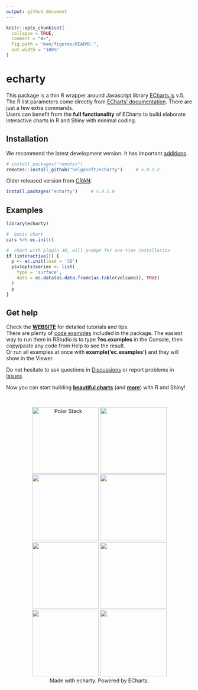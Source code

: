 ```yaml
---
output: github_document
---
```


<!-- README.md is generated from README.Rmd. Please edit that file -->

```r
knitr::opts_chunk$set(
  collapse = TRUE,
  comment = "#>",
  fig.path = "man/figures/README-",
  out.width = "100%"
)
```

# echarty

<!-- badges: start -->

<!-- badges: end -->

This package is a thin R wrapper around Javascript library [ECharts.js](https://echarts.apache.org/en/index.html) v.5. The R list parameters come directly from [ECharts' documentation](https://echarts.apache.org/en/option.html). There are just a few extra commands.  
Users can benefit from the **full functionality** of ECharts to build elaborate interactive charts in R and Shiny with minimal coding.

## Installation

We recommend the latest development version. It has important [additions](NEWS.md).

```r
# install.packages("remotes")
remotes::install_github("helgasoft/echarty")     # v.0.1.2
```
Older released version from [CRAN](https://CRAN.R-project.org):
```r
install.packages("echarty")     # v.0.1.0
```


## Examples

```r
library(echarty)

#  basic chart
cars %>% ec.init()

#  chart with plugin 3D, will prompt for one-time installation
if (interactive()) {
  p <- ec.init(load = '3D')
  p$x$opts$series <- list(
    type = 'surface',
    data = ec.data(as.data.frame(as.table(volcano)), TRUE)
  )
  p
}
```

## Get help

Check the [**WEBSITE**](https://helgasoft.github.io/echarty) for detailed tutorials and tips.  
There are plenty of [code examples](https://github.com/helgasoft/echarty/blob/main/R/examples.R) included in the package. 
The easiest way to run them in RStudio is to type **?ec.examples** in the Console, then copy/paste any code from Help to see the result.  
Or run all examples at once with **example('ec.examples')** and they will show in the Viewer.  

Do not hesitate to ask questions in [Discussions](https://github.com/helgasoft/echarty/discussions) or report problems in [Issues](https://github.com/helgasoft/echarty/issues). 

Now you can start building [**beautiful charts**](https://echarts.apache.org/examples/en/index.html) (and [**more**](https://www.makeapie.com)) with R and Shiny!

 <br /> <p align="center"> <img src="man/figs/ssPolarStack.png" alt="Polar Stack" width="180"/> <img src="man/figs/ssBars.gif" width="180"/> <img src="man/figs/ssThemeRiver.png" width="180"/> <img src="man/figs/ssBunny.gif" width="180"/> <br /> <img src="man/figs/ssVolcano.png" width="180"/> <img src="man/figs/ssRose.png" width="180"/> <img src="man/figs/ssGeomap.png" width="180"/> <img src="man/figs/ssStackBar.png" width="180"/> <br />Made with echarty. Powered by ECharts. </p>


